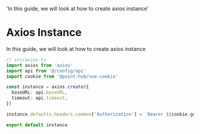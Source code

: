   'In this guide, we will look at how to create axios instance'

# Axios Instance

In this guide, we will look at how to create axios instance

```typescript {{ title: 'Axios Instance' }}
// src/axios.ts
import axios from 'axios'
import api from '@/config/api'
import cookie from '@point-hub/vue-cookie'

const instance = axios.create({
  baseURL: api.baseURL,
  timeout: api.timeout,
})

instance.defaults.headers.common['Authorization'] = `Bearer ${cookie.get('token')}`

export default instance
```
